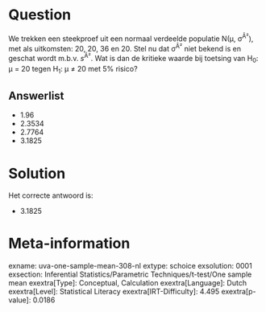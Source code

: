 Question
========

We trekken een steekproef uit een normaal verdeelde populatie N(μ,
σ^Â²^), met als uitkomsten: 20, 20, 36 en 20. Stel nu dat σ^Â²^ niet
bekend is en geschat wordt m.b.v. *s*^Â²^. Wat is dan de kritieke waarde
bij toetsing van H~0~: μ = 20 tegen H~1~: μ ≠ 20 met 5% risico?

Answerlist
----------

* 1.96
* 2.3534
* 2.7764
* 3.1825

Solution
========

Het correcte antwoord is: 

* 3.1825

Meta-information
================
exname: uva-one-sample-mean-308-nl
extype: schoice
exsolution: 0001
exsection: Inferential Statistics/Parametric Techniques/t-test/One sample mean
exextra[Type]: Conceptual, Calculation
exextra[Language]: Dutch
exextra[Level]: Statistical Literacy
exextra[IRT-Difficulty]: 4.495
exextra[p-value]: 0.0186
